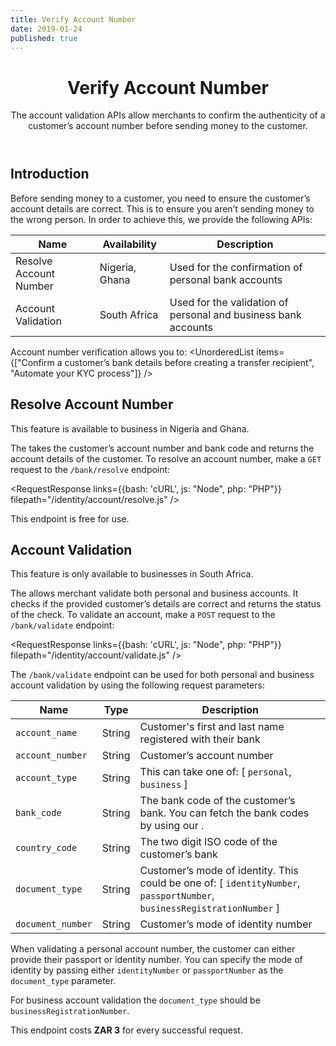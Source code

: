 ```yaml
---
title: Verify Account Number
date: 2019-01-24
published: true
---
```


<header>
	<h1>Verify Account Number</h1>
  <Callout type="summary" title="In a nutshell">
    The account validation APIs allow merchants to confirm the authenticity of a customer’s account number before 
    sending money to the customer.
  </Callout>
</header>

## Introduction
Before sending money to a customer, you need to ensure the customer’s account details are correct. This is to ensure you aren’t 
sending money to the wrong person. In order to achieve this, we provide the following APIs:

<table>
  <thead>
    <tr>
      <th>Name</th>
      <th>Availability</th>
      <th>Description</th>
    </tr>
  </thead>
  <tbody>
    <tr>
      <td><Link to="#resolve-account-number">Resolve Account Number</Link></td>
      <td>Nigeria, Ghana</td>
      <td>Used for the confirmation of personal bank accounts</td>
    </tr>
    <tr>
      <td><Link to="#account-validation">Account Validation</Link></td>
      <td>South Africa</td>
      <td>Used for the validation of personal and business bank accounts</td>
    </tr>
  </tbody>
</table>

Account number verification allows you to:
<UnorderedList items={["Confirm a customer’s bank details before creating a transfer recipient", "Automate your KYC process"]} />

## Resolve Account Number

<Callout type="info" title="Gentle reminder">
  This feature is available to business in Nigeria and Ghana.
</Callout>

The <ApiLink title="Resolve Account Number" path="verification-resolve-account" /> takes the customer’s account number and bank code and returns the account details of the customer. 
To resolve an account number, make a `GET` request to the `/bank/resolve` endpoint:

<RequestResponse links={{bash: 'cURL', js: "Node", php: "PHP"}} filepath="/identity/account/resolve.js" />


<Callout type="info" title="Pricing">
  This endpoint is free for use.
</Callout>

## Account Validation
<Callout type="info" title="Gentle Reminder">
  This feature is only available to businesses in South Africa.
</Callout>

The <ApiLink title="Validate Account" path="verification-validate-account" /> allows merchant validate both personal and business accounts. It checks if the provided customer’s 
details are correct and returns the status of the check. To validate an account, make a `POST` request to the `/bank/validate` endpoint:

<RequestResponse links={{bash: 'cURL', js: "Node", php: "PHP"}} filepath="/identity/account/validate.js" />

The `/bank/validate` endpoint can be used for both personal and business account validation by using the following request parameters:

<table>
  <thead>
    <tr>
      <th>Name</th>
      <th>Type</th>
      <th>Description</th>
    </tr>
  </thead>
  <tbody>
    <tr>
      <td><code>account_name</code></td>
      <td>String</td>
      <td>Customer's first and last name registered with their bank</td>
    </tr>
    <tr>
      <td><code>account_number</code></td>
      <td>String</td>
      <td>Customer’s account number</td>
    </tr>
    <tr>
      <td><code>account_type</code></td>
      <td>String</td>
      <td>This can take one of: [ <code>personal</code>, <code>business</code> ]</td>
    </tr>
    <tr>
      <td><code>bank_code</code></td>
      <td>String</td>
      <td>The bank code of the customer’s bank. You can fetch the bank codes by using our <ApiLink title="List Bank" path="miscellaneous-bank"/>.</td>
    </tr>
    <tr>
      <td><code>country_code</code></td>
      <td>String</td>
      <td>The two digit ISO code of the customer’s bank</td>
    </tr>
    <tr>
      <td><code>document_type</code></td>
      <td>String</td>
      <td>Customer’s mode of identity. This could be one of: [ <code>identityNumber</code>, 
      <code>passportNumber</code>, <code>businessRegistrationNumber</code> ]</td>
    </tr>
    <tr>
      <td><code>document_number</code></td>
      <td>String</td>
      <td>Customer’s mode of identity number</td>
    </tr>
  </tbody>
</table>

When validating a personal account number, the customer can either provide their passport or identity number. You can specify the mode of 
identity by passing either `identityNumber` or `passportNumber` as the `document_type` parameter.

For business account validation the `document_type` should be `businessRegistrationNumber`.

<Callout type="info" title="Pricing">
  This endpoint costs <strong>ZAR 3</strong> for every successful request.
</Callout>